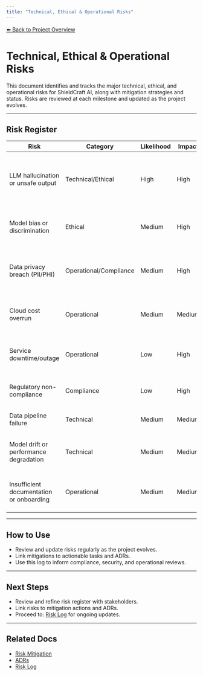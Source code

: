 ```yaml
---
title: "Technical, Ethical & Operational Risks"
---
```


[⬅️ Back to Project Overview](/)

# Technical, Ethical & Operational Risks

This document identifies and tracks the major technical, ethical, and operational risks for ShieldCraft AI, along with mitigation strategies and status. Risks are reviewed at each milestone and updated as the project evolves.

---

## Risk Register
| Risk | Category | Likelihood | Impact | Mitigation | Status |
|---|---|---|---|---|---|
| LLM hallucination or unsafe output | Technical/Ethical | High | High | Output validation, prompt engineering, human-in-the-loop review | Open |
| Model bias or discrimination | Ethical | Medium | High | Bias audits, diverse data, explainability, regular reviews | Open |
| Data privacy breach (PII/PHI) | Operational/Compliance | Medium | High | Encryption, access controls, privacy impact assessments | Open |
| Cloud cost overrun | Operational | Medium | Medium | Cost monitoring, alerts, reserved/spot instances | Open |
| Service downtime/outage | Operational | Low | High | Multi-AZ, backups, incident response plan | Open |
| Regulatory non-compliance | Compliance | Low | High | Legal review, compliance matrix, regular audits | Open |
| Data pipeline failure | Technical | Medium | Medium | Monitoring, retries, alerting | Open |
| Model drift or performance degradation | Technical | Medium | Medium | Model monitoring, retraining, feedback loops | Open |
| Insufficient documentation or onboarding | Operational | Medium | Medium | Continuous doc updates, onboarding guides, training | Open |

---

## How to Use
- Review and update risks regularly as the project evolves.
- Link mitigations to actionable tasks and ADRs.
- Use this log to inform compliance, security, and operational reviews.

---

## Next Steps
- Review and refine risk register with stakeholders.
- Link risks to mitigation actions and ADRs.
- Proceed to: [Risk Log](/risk_log) for ongoing updates.

---

## Related Docs
- [Risk Mitigation](/risks_mitigation)
- [ADRs](/adrs)
- [Risk Log](/risk_log)
